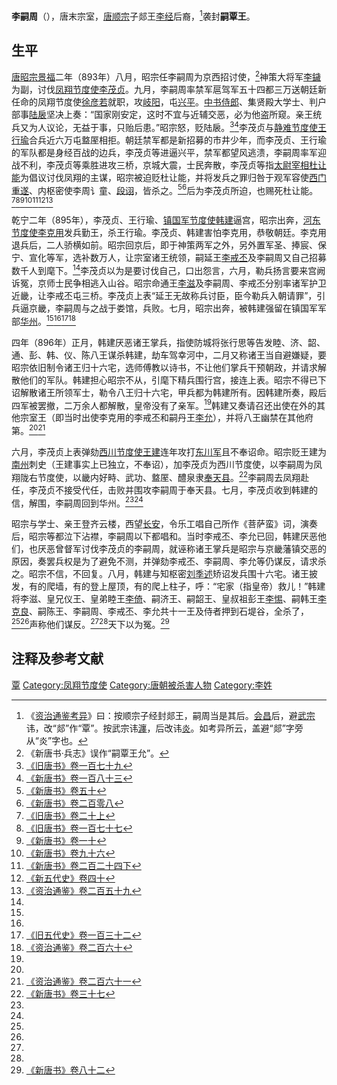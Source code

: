 {{Infobox Biography
| subject_name   = 李嗣周
| image_name     = 
| image_size     = 
| image_caption  =
| date_of_birth  = 9世纪
| place_of_birth = [[唐朝|唐朝]]
| date_of_death  = 897年
| place_of_death = [[唐朝|唐朝]]
| occupation     = [[唐朝|唐朝]]宗室
}}

'''李嗣周'''（{{bd|9世纪||897年|catIdx=L}}），唐末宗室，[[唐顺宗|唐顺宗]]子郯王[[李经|李经]]后裔，<ref>《[[资治通鉴考异|资治通鉴考异]]》曰：按顺宗子经封郯王，嗣周当是其后。[[会昌_(唐朝)|会昌]]后，避[[唐武宗|武宗]]讳，改“郯”作“覃”。按武宗讳[[李瀍|瀍]]，后改讳[[李炎|炎]]。如考异所云，盖避“郯”字旁从“炎”字也。</ref>袭封'''嗣覃王'''。

== 生平 ==
[[唐昭宗|唐昭宗]][[景福_(唐朝)|景福]]二年（893年）八月，昭宗任李嗣周为京西招讨使，<ref name=LY>《新唐书·兵志》误作“嗣覃王允”。</ref>神策大将军[[李鐬|李鐬]]为副，讨伐[[凤翔节度使|凤翔节度使]][[李茂贞|李茂贞]]。九月，李嗣周率禁军扈驾军五十四都三万送朝廷新任命的凤翔节度使[[徐彦若|徐彦若]]就职，攻[[岐阳|岐阳]]，屯[[兴平|兴平]]。[[中书侍郎|中书侍郎]]、集贤殿大学士、判户部事[[陆扆|陆扆]]坚决上奏：“国家刚安定，这时不宜与近辅交恶，必为他盗所窥。亲王统兵又为人议论，无益于事，只贻后患。”昭宗怒，贬陆扆。<ref>[[:s:旧唐书/卷179|《旧唐书》卷一百七十九]]</ref><ref>[[:s:新唐书/卷183|《新唐书》卷一百八十三]]</ref>李茂贞与[[静难节度使|静难节度使]][[王行瑜|王行瑜]]合兵近六万屯盩厔相拒。朝廷禁军都是新招募的市井少年，而李茂贞、王行瑜的军队都是身经百战的边兵，李茂贞等进逼兴平，禁军都望风逃溃，李嗣周率军迎战不利，李茂贞等乘胜进攻三桥，京城大震，士民奔散，李茂贞等指[[太尉|太尉]][[宰相|宰相]][[杜让能|杜让能]]为倡议讨伐凤翔的主谋，昭宗被迫贬杜让能，并将发兵之罪归咎于观军容使[[西门重遂|西门重遂]]、内枢密使李周讠童、[[段诩|段诩]]，皆杀之。<ref name=NBT50>[[:s:新唐书/卷50|《新唐书》卷五十]]</ref><ref>[[:s:新唐书/卷208|《新唐书》卷二百零八]]</ref>后为李茂贞所迫，也赐死杜让能。<ref name=BT20-1>[[:s:旧唐书/卷20上|《旧唐书》卷二十上]]</ref><ref>[[:s:旧唐书/卷177|《旧唐书》卷一百七十七]]</ref><ref name=NBT10>[[:s:新唐书/卷10|《新唐书》卷一十]]</ref><ref>[[:s:新唐书/卷96|《新唐书》卷九十六]]</ref><ref>[[:s:新唐书/卷224下|《新唐书》卷二百二十四下]]</ref><ref>[[:s:新五代史/卷40|《新五代史》卷四十]]</ref><ref>[[:s:资治通鉴/卷259|《资治通鉴》卷二百五十九]]</ref>

乾宁二年（895年），李茂贞、王行瑜、[[镇国军节度使|镇国军节度使]][[韩建|韩建]]逼宫，昭宗出奔，[[河东节度使|河东节度使]][[李克用|李克用]]发兵勤王，杀王行瑜。李茂贞、韩建害怕李克用，恭敬朝廷。李克用退兵后，二人骄横如前。昭宗回京后，即于神策两军之外，另外置军圣、捧宸、保宁、宣化等军，选补数万人，让宗室诸王统领，嗣延王[[李戒丕|李戒丕]]及李嗣周又自己招募数千人到麾下。<ref name=LY/>李茂贞以为是要讨伐自己，口出怨言，六月，勒兵扬言要来宫阙诉冤，京师士民争相逃入山谷。昭宗命通王[[李滋|李滋]]及李嗣周、李戒丕分别率诸军护卫近畿，让李戒丕屯三桥。李茂贞上表“延王无故称兵讨臣，臣今勒兵入朝请罪”，引兵逼京畿，李嗣周与之战于娄馆，兵败。七月，昭宗出奔，被韩建强留在镇国军军部[[华州|华州]]。<ref name=NBT50/><ref name=BT20-1/><ref>[[:s:旧五代史/卷132|《旧五代史》卷一百三十二]]</ref><ref>[[:s:资治通鉴/卷260|《资治通鉴》卷二百六十]]</ref>

四年（896年）正月，韩建厌恶诸王掌兵，指使防城将张行思等告发睦、济、韶、通、彭、韩、仪、陈八王谋杀韩建，劫车驾幸河中，二月又称诸王当自避嫌疑，要昭宗依旧制令诸王归十六宅，选师傅教以诗书，不让他们掌兵干预朝政，并请求解散他们的军队。韩建担心昭宗不从，引麾下精兵围行宫，接连上表。昭宗不得已下诏解散诸王所领军士，勒令八王归十六宅，甲兵都为韩建所有。因韩建所奏，殿后四军被罢撤，二万余人都解散，皇帝没有了亲军。<ref name=NBT50/>韩建又奏请召还出使在外的其他宗室王（即当时出使李克用的李戒丕和嗣丹王[[李允|李允]]），并将八王幽禁在其他府第。<ref name=BT20-1/><ref name=ZZTJ261>[[:s:资治通鉴/卷261|《资治通鉴》卷二百六十一]]</ref>

六月，李茂贞上表弹劾[[西川节度使|西川节度使]][[王建_(前蜀)|王建]]连年攻打[[东川军|东川军]]且不奉诏命。昭宗贬王建为[[南州_(黔中道)|南州]]刺史（王建事实上已独立，不奉诏），加李茂贞为西川节度使，以李嗣周为凤翔陇右节度使，以畿内好畤、武功、盩厔、醴泉隶[[奉天县|奉天县]]。<ref>[[:s:新唐书/卷37|《新唐书》卷三十七]]</ref>李嗣周去凤翔赴任，李茂贞不接受代任，击败并围攻李嗣周于奉天县。七月，李茂贞收到韩建的信，解围，李嗣周回到华州。<ref name=NBT50/><ref name=ZZTJ261/>

昭宗与学士、亲王登齐云楼，西望[[长安|长安]]，令乐工唱自己所作《菩萨蛮》词，演奏后，昭宗等都泣下沾襟，李嗣周以下都唱和。当时李戒丕、李允已回，韩建厌恶他们，也厌恶曾督军讨伐李茂贞的李嗣周，就诬称诸王掌兵是昭宗与京畿藩镇交恶的原因，奏罢兵权是为了避免不测，并弹劾李戒丕、李嗣周、李允等仍谋反，请求杀之。昭宗不信，不回复。八月，韩建与知枢密[[刘季述|刘季述]]矫诏发兵围十六宅。诸王披发，有的爬墙，有的登上屋顶，有的爬上柱子，呼：“宅家（指皇帝）救儿！”韩建将李滋、皇兄仪王、皇弟睦王[[李倚|李倚]]、嗣济王、嗣韶王、皇叔祖彭王[[李惕|李惕]]、嗣韩王[[李克良|李克良]]、嗣陈王、李嗣周、李戒丕、李允共十一王及侍者押到石堤谷，全杀了，<ref name=NBT50/><ref name=NBT10/>声称他们谋反。<ref name=BT20-1/><ref name=ZZTJ261/>天下以为冤。<ref>[[:s:新唐书/卷82|《新唐书》卷八十二]]</ref>

== 注释及参考文献 ==
{{reflist|2}}

{{DEFAULTSORT:L}}
[[Category:唐朝宗室国王|覃]]
[[Category:凤翔节度使|Category:凤翔节度使]]
[[Category:唐朝被杀害人物|Category:唐朝被杀害人物]]
[[Category:李姓|Category:李姓]]